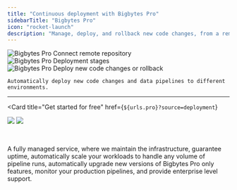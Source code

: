 ```yaml
---
title: "Continuous deployment with Bigbytes Pro"
sidebarTitle: "Bigbytes Pro"
icon: "rocket-launch"
description: "Manage, deploy, and rollback new code changes, from a remote repository to any environment, all from within the Bigbytes platform."
---
```



<ProOnly source="deployment" />

<Steps>
  <Step title="Connect remote repository">
    <Frame>
      <img
        alt="Bigbytes Pro Connect remote repository"
        src="https://github.com/getbigbytes/assets/blob/main/pro/features/deployment-configurations.jpg?raw=true"
      />
    </Frame>
  </Step>

  <Step title="Deployment stages">
    <Frame>
      <img
        alt="Bigbytes Pro Deployment stages"
        src="https://github.com/getbigbytes/assets/blob/main/pro/features/deployment-stages.jpg?raw=true"
      />
    </Frame>
  </Step>

  <Step title="Deploy new code changes or rollback">
    <Frame>
      <img
        alt="Bigbytes Pro Deploy new code changes or rollback"
        src="https://github.com/getbigbytes/assets/blob/main/pro/features/deployment-deploys.jpg?raw=true"
      />
    </Frame>

    Automatically deploy new code changes and data pipelines to different environments.
  </Step>
</Steps>

---

<Card
  title="Get started for free"
  href={`${urls.pro}?source=deployment`}
>
  <img
    src="https://github.com/getbigbytes/assets/blob/main/pro/banner-light.png?raw=true"
    className="hidden dark:block"
    noZoom
  />
  <img
    src="https://github.com/getbigbytes/assets/blob/main/pro/banner-dark.png?raw=true"
    className="block dark:hidden"
    noZoom
  />

  <br />

  A fully managed service, where we maintain the infrastructure, guarantee uptime,
  automatically scale your workloads to handle any volume of pipeline runs,
  automatically upgrade new versions of Bigbytes Pro only features,
  monitor your production pipelines, and provide enterprise level support.
</Card>
